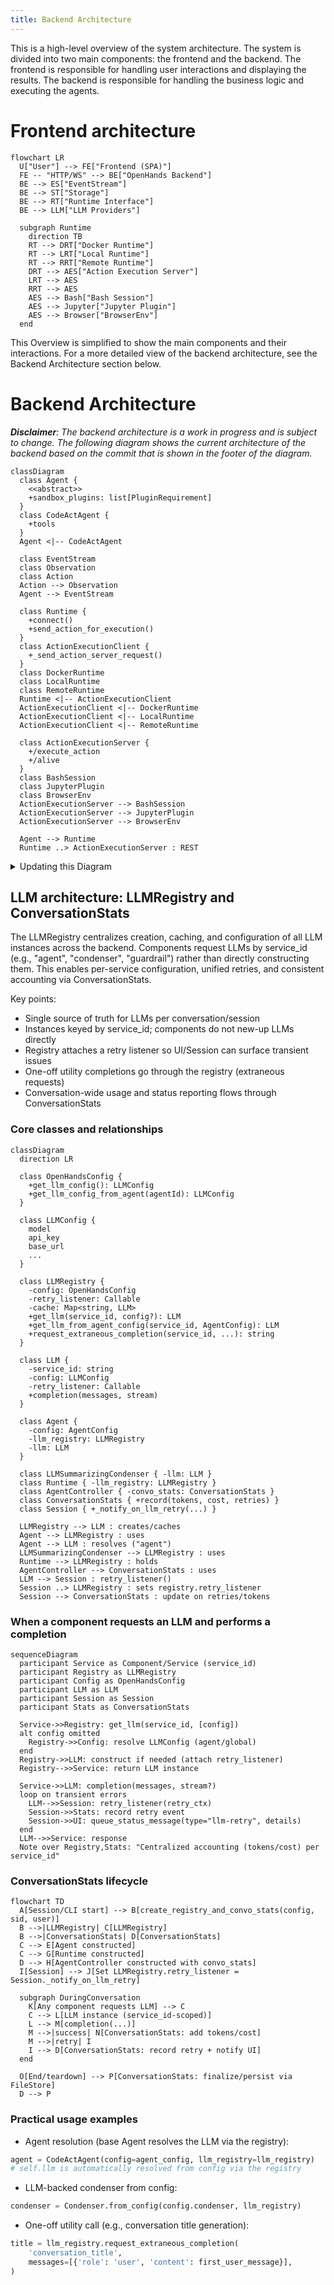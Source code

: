 ```yaml
---
title: Backend Architecture
---
```



This is a high-level overview of the system architecture. The system is divided into two main components: the frontend and the backend. The frontend is responsible for handling user interactions and displaying the results. The backend is responsible for handling the business logic and executing the agents.

# Frontend architecture

```mermaid
flowchart LR
  U["User"] --> FE["Frontend (SPA)"]
  FE -- "HTTP/WS" --> BE["OpenHands Backend"]
  BE --> ES["EventStream"]
  BE --> ST["Storage"]
  BE --> RT["Runtime Interface"]
  BE --> LLM["LLM Providers"]

  subgraph Runtime
    direction TB
    RT --> DRT["Docker Runtime"]
    RT --> LRT["Local Runtime"]
    RT --> RRT["Remote Runtime"]
    DRT --> AES["Action Execution Server"]
    LRT --> AES
    RRT --> AES
    AES --> Bash["Bash Session"]
    AES --> Jupyter["Jupyter Plugin"]
    AES --> Browser["BrowserEnv"]
  end
```

This Overview is simplified to show the main components and their interactions. For a more detailed view of the backend architecture, see the Backend Architecture section below.

# Backend Architecture

_**Disclaimer**: The backend architecture is a work in progress and is subject to change. The following diagram shows the current architecture of the backend based on the commit that is shown in the footer of the diagram._

```mermaid
classDiagram
  class Agent {
    <<abstract>>
    +sandbox_plugins: list[PluginRequirement]
  }
  class CodeActAgent {
    +tools
  }
  Agent <|-- CodeActAgent

  class EventStream
  class Observation
  class Action
  Action --> Observation
  Agent --> EventStream

  class Runtime {
    +connect()
    +send_action_for_execution()
  }
  class ActionExecutionClient {
    +_send_action_server_request()
  }
  class DockerRuntime
  class LocalRuntime
  class RemoteRuntime
  Runtime <|-- ActionExecutionClient
  ActionExecutionClient <|-- DockerRuntime
  ActionExecutionClient <|-- LocalRuntime
  ActionExecutionClient <|-- RemoteRuntime

  class ActionExecutionServer {
    +/execute_action
    +/alive
  }
  class BashSession
  class JupyterPlugin
  class BrowserEnv
  ActionExecutionServer --> BashSession
  ActionExecutionServer --> JupyterPlugin
  ActionExecutionServer --> BrowserEnv

  Agent --> Runtime
  Runtime ..> ActionExecutionServer : REST
```

<details>
  <summary>Updating this Diagram</summary>
  <div>
    We maintain architecture diagrams inline with Mermaid in this MDX.

    Guidance:
    - Edit the Mermaid blocks directly (flowchart/classDiagram).
    - Quote labels and edge text for GitHub preview compatibility.
    - Keep relationships concise and reflect stable abstractions (agents, runtime client/server, plugins).
    - Verify accuracy against code:
      - openhands/runtime/impl/action_execution/action_execution_client.py
      - openhands/runtime/impl/docker/docker_runtime.py
      - openhands/runtime/impl/local/local_runtime.py
      - openhands/runtime/action_execution_server.py
      - openhands/runtime/plugins/*
    - Build docs locally or view on GitHub to confirm diagrams render.

  </div>
</details>

## LLM architecture: LLMRegistry and ConversationStats

The LLMRegistry centralizes creation, caching, and configuration of all LLM instances across the backend. Components request LLMs by service_id (e.g., "agent", "condenser", "guardrail") rather than directly constructing them. This enables per-service configuration, unified retries, and consistent accounting via ConversationStats.

Key points:
- Single source of truth for LLMs per conversation/session
- Instances keyed by service_id; components do not new-up LLMs directly
- Registry attaches a retry listener so UI/Session can surface transient issues
- One-off utility completions go through the registry (extraneous requests)
- Conversation-wide usage and status reporting flows through ConversationStats

### Core classes and relationships

```mermaid
classDiagram
  direction LR

  class OpenHandsConfig {
    +get_llm_config(): LLMConfig
    +get_llm_config_from_agent(agentId): LLMConfig
  }

  class LLMConfig {
    model
    api_key
    base_url
    ...
  }

  class LLMRegistry {
    -config: OpenHandsConfig
    -retry_listener: Callable
    -cache: Map<string, LLM>
    +get_llm(service_id, config?): LLM
    +get_llm_from_agent_config(service_id, AgentConfig): LLM
    +request_extraneous_completion(service_id, ...): string
  }

  class LLM {
    -service_id: string
    -config: LLMConfig
    -retry_listener: Callable
    +completion(messages, stream)
  }

  class Agent {
    -config: AgentConfig
    -llm_registry: LLMRegistry
    -llm: LLM
  }

  class LLMSummarizingCondenser { -llm: LLM }
  class Runtime { -llm_registry: LLMRegistry }
  class AgentController { -convo_stats: ConversationStats }
  class ConversationStats { +record(tokens, cost, retries) }
  class Session { +_notify_on_llm_retry(...) }

  LLMRegistry --> LLM : creates/caches
  Agent --> LLMRegistry : uses
  Agent --> LLM : resolves ("agent")
  LLMSummarizingCondenser --> LLMRegistry : uses
  Runtime --> LLMRegistry : holds
  AgentController --> ConversationStats : uses
  LLM --> Session : retry_listener()
  Session ..> LLMRegistry : sets registry.retry_listener
  Session --> ConversationStats : update on retries/tokens
```

### When a component requests an LLM and performs a completion

```mermaid
sequenceDiagram
  participant Service as Component/Service (service_id)
  participant Registry as LLMRegistry
  participant Config as OpenHandsConfig
  participant LLM as LLM
  participant Session as Session
  participant Stats as ConversationStats

  Service->>Registry: get_llm(service_id, [config])
  alt config omitted
    Registry->>Config: resolve LLMConfig (agent/global)
  end
  Registry->>LLM: construct if needed (attach retry_listener)
  Registry-->>Service: return LLM instance

  Service->>LLM: completion(messages, stream?)
  loop on transient errors
    LLM-->>Session: retry_listener(retry_ctx)
    Session->>Stats: record retry event
    Session->>UI: queue_status_message(type="llm-retry", details)
  end
  LLM-->>Service: response
  Note over Registry,Stats: "Centralized accounting (tokens/cost) per service_id"
```

### ConversationStats lifecycle

```mermaid
flowchart TD
  A[Session/CLI start] --> B[create_registry_and_convo_stats(config, sid, user)]
  B -->|LLMRegistry| C[LLMRegistry]
  B -->|ConversationStats| D[ConversationStats]
  C --> E[Agent constructed]
  C --> G[Runtime constructed]
  D --> H[AgentController constructed with convo_stats]
  I[Session] --> J[Set LLMRegistry.retry_listener = Session._notify_on_llm_retry]

  subgraph DuringConversation
    K[Any component requests LLM] --> C
    C --> L[LLM instance (service_id-scoped)]
    L --> M[completion(...)]
    M -->|success| N[ConversationStats: add tokens/cost]
    M -->|retry| I
    I --> D[ConversationStats: record retry + notify UI]
  end

  O[End/teardown] --> P[ConversationStats: finalize/persist via FileStore]
  D --> P
```

### Practical usage examples

- Agent resolution (base Agent resolves the LLM via the registry):

```python
agent = CodeActAgent(config=agent_config, llm_registry=llm_registry)
# self.llm is automatically resolved from config via the registry
```

- LLM-backed condenser from config:

```python
condenser = Condenser.from_config(config.condenser, llm_registry)
```

- One-off utility call (e.g., conversation title generation):

```python
title = llm_registry.request_extraneous_completion(
    'conversation_title',
    messages=[{'role': 'user', 'content': first_user_message}],
)
```

